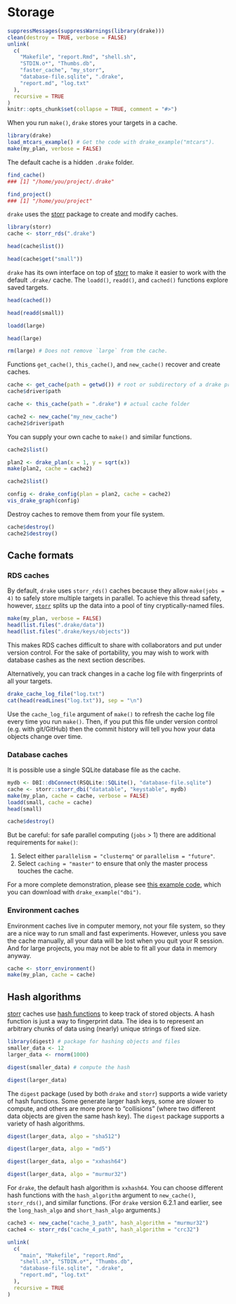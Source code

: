 # Storage {#store}

```r
suppressMessages(suppressWarnings(library(drake)))
clean(destroy = TRUE, verbose = FALSE)
unlink(
  c(
    "Makefile", "report.Rmd", "shell.sh",
    "STDIN.o*", "Thumbs.db",
    "faster_cache", "my_storr",
    "database-file.sqlite", ".drake",
    "report.md", "log.txt"
  ),
  recursive = TRUE
)
knitr::opts_chunk$set(collapse = TRUE, comment = "#>")
```

When you run `make()`, `drake` stores your targets in a cache.

```r
library(drake)
load_mtcars_example() # Get the code with drake_example("mtcars").
make(my_plan, verbose = FALSE)
```

The default cache is a hidden `.drake` folder. 

```r
find_cache()
### [1] "/home/you/project/.drake"

find_project()
### [1] "/home/you/project"
```

`drake` uses the [storr](https://github.com/richfitz/storr) package to create and modify caches.

```r
library(storr)
cache <- storr_rds(".drake")

head(cache$list())

head(cache$get("small"))
```

`drake` has its own interface on top of [storr](https://github.com/richfitz/storr) to make it easier to work with the default  `.drake/` cache. The `loadd()`, `readd()`, and `cached()` functions explore saved targets.

```r
head(cached())

head(readd(small))

loadd(large)

head(large)

rm(large) # Does not remove `large` from the cache.
```

Functions `get_cache()`, `this_cache()`, and `new_cache()` recover and create caches.

```r
cache <- get_cache(path = getwd()) # root or subdirectory of a drake project
cache$driver$path

cache <- this_cache(path = ".drake") # actual cache folder

cache2 <- new_cache("my_new_cache")
cache2$driver$path
```

You can supply your own cache to `make()` and similar functions.

```r
cache2$list()

plan2 <- drake_plan(x = 1, y = sqrt(x))
make(plan2, cache = cache2)

cache2$list()

config <- drake_config(plan = plan2, cache = cache2)
vis_drake_graph(config)
```

Destroy caches to remove them from your file system.

```r
cache$destroy()
cache2$destroy()
```

## Cache formats

### RDS caches

By default, `drake` uses `storr_rds()` caches because they allow `make(jobs = 4)` to safely store multiple targets in parallel. To achieve this thread safety, however, [`storr`](https://github.com/richfitz/storr) splits up the data into a pool of tiny cryptically-named files.

```r
make(my_plan, verbose = FALSE)
head(list.files(".drake/data"))
head(list.files(".drake/keys/objects"))
```

This makes RDS caches difficult to share with collaborators and put under version control. For the sake of portability, you may wish to work with database cashes as the next section describes.

Alternatively, you can track changes in a cache log file with fingerprints of all your targets.

```r
drake_cache_log_file("log.txt")
cat(head(readLines("log.txt")), sep = "\n")
```

Use the `cache_log_file` argument of `make()` to refresh the cache log file every time you run `make()`. Then, if you put this file under version control (e.g. with git/GitHub) then the commit history will tell you how your data objects change over time.

### Database caches

It is possible use a single SQLite database file as the cache.

```r
mydb <- DBI::dbConnect(RSQLite::SQLite(), "database-file.sqlite")
cache <- storr::storr_dbi("datatable", "keystable", mydb)
make(my_plan, cache = cache, verbose = FALSE)
loadd(small, cache = cache)
head(small)
```

```r
cache$destroy()
```

But be careful: for safe parallel computing (`jobs` > 1) there are additional requirements for `make()`:

1. Select either `parallelism = "clustermq"` or `parallelism = "future"`.
2. Select `caching = "master"` to ensure that only the master process touches the cache.

For a more complete demonstration, please see [this example code](https://github.com/wlandau/drake-examples/tree/master/dbi), which you can download with `drake_example("dbi")`.

### Environment caches

Environment caches live in computer memory, not your file system, so they are a nice way to run small and fast experiments. However, unless you save the cache manually, all your data will be lost when you quit your R session. And for large projects, you may not be able to fit all your data in memory anyway.

```r
cache <- storr_environment()
make(my_plan, cache = cache)
```

## Hash algorithms

[storr](https://github.com/richfitz/storr) caches use [hash functions ](https://en.wikipedia.org/wiki/Hash_function) to keep track of stored objects. A hash function is just a way to fingerprint data. The idea is to represent an arbitrary chunks of data using (nearly) unique strings of fixed size.

```r
library(digest) # package for hashing objects and files
smaller_data <- 12
larger_data <- rnorm(1000)

digest(smaller_data) # compute the hash

digest(larger_data)
```

The `digest` package (used by both `drake` and `storr`) supports a wide variety of hash functions. Some generate larger hash keys, some are slower to compute, and others are more prone to "collisions" (where two different data objects are given the same hash key). The `digest` package supports a variety of hash algorithms.

```r
digest(larger_data, algo = "sha512")

digest(larger_data, algo = "md5")

digest(larger_data, algo = "xxhash64")

digest(larger_data, algo = "murmur32")
```

For `drake`, the default hash algorithm is `xxhash64`. You can choose different hash functions with the `hash_algorithm` argument to `new_cache()`, `storr_rds()`, and similar functions. (For `drake` version 6.2.1 and earlier, see the `long_hash_algo` and `short_hash_algo` arguments.)

```r
cache3 <- new_cache("cache_3_path", hash_algorithm = "murmur32")
cache4 <- storr_rds("cache_4_path", hash_algorithm = "crc32")
```

```r
unlink(
  c(
    "main", "Makefile", "report.Rmd",
    "shell.sh", "STDIN.o*", "Thumbs.db",
    "database-file.sqlite", ".drake",
    "report.md", "log.txt"
  ),
  recursive = TRUE
)
```
